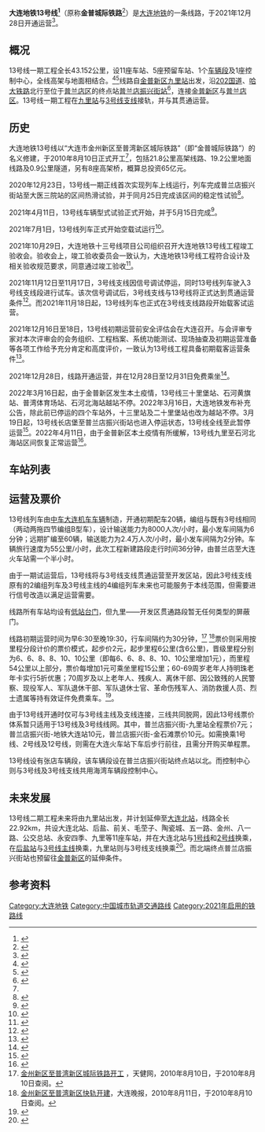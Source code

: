 {{noteTA
|G1 =Transport}}
{{Pathnav|大连地铁}}
{{Infobox rail system-route
|name=大连地铁13号线
|other_name=
|color={{大连地铁颜色|13}}
|sec_banner_color=
|third_banner_color=
|logo_filename=
|image = Dalian Metro Line 13 Train.jpg
|caption=大连地铁13号线列车
|logo_bgcolor=
|logo_note=
|code_name= R4<ref>{{cite web|url=http://2010pc.dl.gov.cn/info/1111_58466.vm|title=大连市城市轨道交通建设规划（2014-2020年）环境影响评价第二次公示|publisher=大连市发展与改革委员会|access-date=2016-03-26|archive-url=https://web.archive.org/web/20150113123550/http://2010pc.dl.gov.cn/info/1111_58466.vm|archive-date=2015-01-13|dead-url=yes}}</ref>
|locale={{PRC}}[[辽宁省|辽宁省]][[大连市|大连市]]
|service_type=[[地铁|地铁]]
|status=运营中
|open={{Start date and age|2021|12|28}}
|end_operation=
|operation_note=
|linelength=43.152公里
|total_length=
|line_title=路線
|lines=
|stations=11
|tracks=2条
|route_title=交路
|main_route=[[九里站_(大连市)|九里]]－[[普兰店振兴街站|普兰店振兴街]]
|secondary_route=[[开发区站|开发区]]－[[普兰店振兴街站|普兰店振兴街]]
|main_stations=
|ridership=
|fleet_size=20列4节编组B型车
|track_gauge= {{标准轨}}
|electrified=[[接触网供电|接触网供电]] 1500V
|depot=张店车辆段
|operator=
|franchise=
|hq=
|key_person=
|website=
|map={{大连地铁13号线RDT}}
}}

'''大连地铁13号线<ref>{{cite web|url=http://www.dlmetro.com/subway/subwayShow.do?newsId=6e86a8c0e4984b6a8d3da9ea90fa5ca3&columnId=4662a67282b74df1894cadfda94cca1a|title=大连市城市轨道交通线网规划简介|accessdate=2021-01-26|archive-date=2021-01-25|archive-url=https://web.archive.org/web/20210125224502/http://www.dlmetro.com/subway/subwayShow.do?newsId=6e86a8c0e4984b6a8d3da9ea90fa5ca3&columnId=4662a67282b74df1894cadfda94cca1a|dead-url=no}}</ref>'''（原称'''金普城际铁路'''<ref name="DLMName">{{cite web | url=http://www.mxwz.com/comp/view.aspx?ID=2276705 | title=咨询发改委对地铁修改番号的进度 | publisher=大连市发展和改革委员会 | work=民心网 | date=2017-09-11 | accessdate=2017-10-16 | archive-date=2020-04-05 | archive-url=https://web.archive.org/web/20200405081926/http://www.mxwz.com/comp/view.aspx?ID=2276705 | dead-url=yes }}</ref>）是[[大连地铁|大连地铁]]的一条线路，于2021年12月28日开通运营<ref>{{cite web |title=官宣！大连地铁13号线一期开通时间确定 |url=https://view.inews.qq.com/a/20211227A06JFW00 |website=腾讯网 |accessdate=2021-12-27 |archive-date=2022-04-22 |archive-url=https://web.archive.org/web/20220422060417/https://view.inews.qq.com/a/20211227A06JFW00 }}</ref>。

== 概况 ==
13号线一期工程全长43.152公里，设11座车站、5座预留车站、1个[[车辆段|车辆段]]及1座控制中心，全线高架与地面相结合。<ref name="LWC1209">{{cite web| url=http://dls.lncom.gov.cn/tzgg/201209/t20120917_274801.html| title=确保三大重点工程如期竣工| publisher=大连市交通局| work=大连日报| date=2012-09-17| accessdate=2012-10-16| deadurl=yes| archiveurl=https://web.archive.org/web/20121108233048/http://dls.lncom.gov.cn/tzgg/201209/t20120917_274801.html| archivedate=2012-11-08}}</ref><ref name="JINPUHUANPING">{{cite book | title=大连市金州新区至普湾新区城际铁路工程环境影响报告书(简本) | author=大连市环境科学设计研究院 | year=2011}}</ref>线路自[[金普新区|金普新区]][[九里站_(大连市)|九里站]]出发，沿[[202国道|202国道]]、[[哈大铁路|哈大铁路]]北行至位于[[普兰店区|普兰店区]]的终点站[[普兰店振兴街站|普兰店振兴街站]]<ref>{{cite web|url=https://mp.weixin.qq.com/s/bs7pFhyTnEoNIX3q2o_lZg|title=地铁13号线最新消息！|author=大连地铁|date=2021-01-29|access-date=2021-01-29|archive-date=2021-02-03|archive-url=https://web.archive.org/web/20210203084140/https://mp.weixin.qq.com/s/bs7pFhyTnEoNIX3q2o_lZg|dead-url=no}}</ref>，连接[[金普新区|金普新区]]与[[普兰店区|普兰店区]]。13号线一期工程在[[九里站_(大连市)|九里站]]与[[大连地铁3号线|3号线支线]]接轨，并与其贯通运营。

== 历史 ==
大连地铁13号线以“大连市金州新区至普湾新区城际铁路”（即“金普城际铁路”）的名义修建，于2010年8月10日正式开工<ref name="JINPUHUANPING" />，包括21.8公里高架线路、19.2公里地面线路及0.9公里隧道，另有8座高架桥，概算总投资65亿元。

2020年12月23日，13号线一期正线首次实现列车上线运行，列车完成普兰店振兴街站至大医三院站的区间热滑试验，并于同月25日完成该区间的稳定性试验<ref>{{cite web |author1=王煜 |title=大连：地铁13号线“来”了！ |url=http://ln.ifeng.com/c/83S7dL2IMJ6 |website=凤凰网 |accessdate=2021-11-10 |archive-date=2021-11-10 |archive-url=https://web.archive.org/web/20211110153626/https://ln.ifeng.com/c/83S7dL2IMJ6 }}</ref>。

2021年4月11日，13号线车辆型式试验正式开始，并于5月15日完成<ref>{{cite web |title=大连地铁13号线最新消息！ |url=https://www.163.com/dy/article/GACHO08D0534B3JB.html |website=网易 |accessdate=2021-11-10 |archive-date=2022-04-17 |archive-url=https://web.archive.org/web/20220417233226/https://www.163.com/dy/article/GACHO08D0534B3JB.html }}</ref>。

2021年7月1日，13号线列车正式开始空载试运行<ref>{{cite web |title=『大连』地铁13号线正式进入试运行阶段 |url=http://www.rail-transit.com/xinwen/show.php?itemid=16907 |website=中国轨道交通网 |accessdate=2021-11-10 |archive-date=2022-04-16 |archive-url=https://web.archive.org/web/20220416185807/http://www.rail-transit.com/xinwen/show.php?itemid=16907 }}</ref>。

2021年10月29日，大连地铁十三号线项目公司组织召开大连地铁13号线工程竣工验收会。验收会上，竣工验收委员会一致认为，大连地铁13号线工程符合设计及相关验收规范要求，同意通过竣工验收<ref>{{cite web |author1=杨毅 |title=大连地铁13号线工程通过竣工验收 将在年底前载客试运营 |url=http://www.chinanews.com/cj/2021/10-29/9598139.shtml |accessdate=2021-11-10 |archive-date=2021-11-10 |archive-url=https://web.archive.org/web/20211110165314/http://www.chinanews.com/cj/2021/10-29/9598139.shtml }}</ref>。

2021年11月12日至11月17日，3号线支线因信号调试停运，同时13号线列车驶入3号线支线段进行试车。该次信号调试后，3号线支线与13号线将正式达到贯通运营条件<ref>{{cite web |author1=大连地铁运营有限公司 |title=地铁3号线支线即将暂停运营 |url=http://www.dlmetro.com/subway/subwayShow.do?newsId=ddc56feabca4436ab3437c080bbc42e7 |website=大连地铁 |accessdate=2021-11-10 |archive-date=2021-11-17 |archive-url=https://web.archive.org/web/20211117081811/http://www.dlmetro.com/subway/subwayShow.do?newsId=b23f128b60204e4f922094da1a3aad63 }}</ref>。而2021年11月18日起，13号线列车也正式在3号线支线路段开始载客试运营。

2021年12月16日至18日，13号线初期运营前安全评估会在大连召开。与会评审专家对本次评审会的会务组织、工程档案、系统功能测试、现场抽查及初期运营准备等各项工作给予充分肯定和高度评价，一致认为13号线工程具备初期载客运营条件<ref>{{cite web|author1=大连地铁|title=安全评估完事了？我来探探小13怎么样了！|url=https://mp.weixin.qq.com/s/p1waWxEKBrH02gsVQWR6Mw|website=大连地铁官方微信号|accessdate=2021-12-25|archive-date=2021-12-25|archive-url=https://web.archive.org/web/20211225043907/https://mp.weixin.qq.com/s/p1waWxEKBrH02gsVQWR6Mw}}</ref>。

2021年12月28日，线路开通运营，并在12月28日至12月31日免费乘坐<ref>{{cite web |title=明起至12月31日，大连地铁13号线免费乘坐 |url=https://baijiahao.baidu.com/s?id=1720301518628766457&wfr=spider&for=pc |website=百度 |publisher=半岛晨报 |accessdate=2021-12-27}}</ref>。

2022年3月16日起，由于金普新区发生本土疫情，13号线三十里堡站、石河黄旗站、普湾体育场站、石河北海站越站不停。2022年3月16日，大连地铁发布补充公告，除此前已停运的四个车站外，十三里站及二十里堡站也改为越站不停。3月19日起，13号线长店堡至普兰店振兴街站也进入停运状态，13号线全线至此暂停运营<ref>{{cite web |title=3月19日起大连地铁13号线暂停运营 |url=https://www.sohu.com/a/530909495_349247?g=0 |website=搜狐 |accessdate=2022-03-18 |archive-date=2022-03-18 |archive-url=https://web.archive.org/web/20220318163328/https://www.sohu.com/a/530909495_349247?g=0 }}</ref>。2022年4月11日，由于金普新区本土疫情有所缓解，13号线九里至石河北海站区间恢复正常运营<ref>{{cite web |title=明天，地铁3号线（含支线）、地铁13号线全线恢复正常运营 |url=https://new.qq.com/omn/20220410/20220410A08IO200.html |website=腾讯网 |accessdate=2022-04-10 |archive-date=2022-04-10 |archive-url=https://web.archive.org/web/20220410143319/https://new.qq.com/omn/20220410/20220410A08IO200.html }}</ref>。

== 车站列表 ==
{{大连地铁13号线车站列表}}

== 运营及票价 ==

13号线列车由[[中车大连机车车辆|中车大连机车车辆]]制造，开通初期配车20辆，编组与既有3号线相同（两动两拖四节编组B型车），设计输送能力为8000人次/小时，最小发车间隔为6分钟；远期扩编至60辆，输送能力为2.4万人次/小时，最小发车间隔为2分钟。车辆旅行速度为55公里/小时，此次工程新建路段走行时间36分钟，由普兰店至大连火车站需一个半小时。

由于一期试运营后，13号线将与3号线支线贯通运营至开发区站，因此3号线支线原有的2编组列车及3号线主线的4编组列车未来也可能服务于本线范围，但需要进行信号改造以满足运营需要。

线路所有车站均设有[[低站台门|低站台门]]，但九里——开发区贯通路段暂无任何类型的屏蔽门。

线路初期运营时间为早6:30至晚19:30，行车间隔约为30分钟，<ref>[http://dalian.runsky.com/2010-08/10/content_3663306.htm 金州新区至普湾新区城际铁路开工] {{Wayback|url=http://dalian.runsky.com/2010-08/10/content_3663306.htm |date=20140223011953 }}，天健网，2010年8月10日，于2010年8月10日查阅。</ref> <ref>[http://www.dlwb.com.cn/news/detailnews.htm?id=43200 金州新区至普湾新区快轨开建]{{dead link|date=2018年5月 |bot=InternetArchiveBot |fix-attempted=yes }}，大连晚报，2010年8月11日，于2010年8月10日查阅。</ref>票价则采用按里程分段计价的票价模式，起步价2元，起步里程6公里(含6公里)，晋级里程分别为6、6、8、8、10、10公里（即每6、6、8、8、10、10公里增加1元），而里程54公里以上部分，票价每增加1元可乘坐里程15公里；60-69周岁老年人持明珠老年卡实行5折优惠；70周岁及以上老年人、残疾人、离休干部、因公致残的人民警察、现役军人、军队退休干部、军队退休士官、革命伤残军人、消防救援人员、烈士遗属等持有效证件免费乘车。<ref>{{cite web |title=大连地铁执行新票价！调整时间确定 |url=https://www.163.com/dy/article/GRI95CAB0535HZ59.html |website=网易 |accessdate=2021-12-23 |archive-date=2022-04-23 |archive-url=https://web.archive.org/web/20220423075040/https://www.163.com/dy/article/GRI95CAB0535HZ59.html }}</ref>。

由于13号线开通时仅可与3号线主线及支线连接，三线共同脱网，因此13号线票价体系暂只适用于13号线及3号线线网。其中，普兰店振兴街-九里站全程票价7元；普兰店振兴街-地铁大连站10元，普兰店振兴街-金石滩票价10元。如需换乘1号线、2号线及12号线，则需在大连火车站下车后步行前往，且需分开购买单程票。

13号线设有张店车辆段，该车辆段设在普兰店振兴街站终点站以北。而控制中心则与3号线及3号线支线共用海湾车辆段控制中心。

== 未来发展 ==
13号线二期工程未来将由九里站出发，并计划延伸至[[大连北站|大连北站]]，线路全长22.92km，共设大连北站、后盐、前关、毛茔子、陶瓷城、五一路、金州、八一路、公交总站、永安四季、九里等11座车站，并在大连北站与[[大连地铁1号线|1号线]]和[[大连地铁2号线|2号线]]换乘，在[[后盐站|后盐站]]与[[大连地铁3号线|3号线主线]]换乘，九里站则与3号线支线换乘<ref>{{cite web|url=https://pc.dl.gov.cn/art/2022/1/10/art_2480_1997605.html|title=大连市城市轨道交通第二期建设规划调整（2015-2023年）社会稳定风险评估公众调查公告|publisher=大连市发展与改革委员会|access-date=2022-01-12|archive-date=2022-01-12|archive-url=https://web.archive.org/web/20220112023950/https://pc.dl.gov.cn/art/2022/1/10/art_2480_1997605.html}}</ref>。而北端终点普兰店振兴街站也预留往[[金普新区|金普新区]]的延伸条件。

== 参考资料 ==
<references />

{{大连地铁13号线}}
{{大连市城市轨道交通}}

[[Category:大连地铁|Category:大连地铁]]
[[Category:中国城市轨道交通路线|Category:中国城市轨道交通路线]]
[[Category:2021年启用的铁路线|Category:2021年启用的铁路线]]